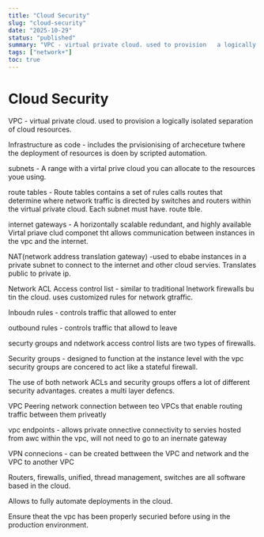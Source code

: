 ```yaml
---
title: "Cloud Security"
slug: "cloud-security"
date: "2025-10-29"
status: "published"
summary: "VPC - virtual private cloud. used to provision   a logically isolated separation of cloud resources."
tags: ["network+"]
toc: true
---
```


# Cloud Security

VPC - virtual private cloud. used to provision   a logically isolated separation of cloud resources. 

Infrastructure as code - includes the prvisionising of archeceture twhere the deployment of resources is doen by scripted automation. 

subnets - A range with a virtal prive cloud you can allocate to the resources youe using. 

route tables - Route tables contains a set of rules calls routes that determine where network traffic is directed by switches and routers within the virtual private cloud. Each subnet must have. route tble. 

internet gateways - A horizontally scalable redundant, and highly available Virtal priave clud componet tht allows communication between instances in the vpc and the internet. 

NAT(network address translation gateway) -used to ebabe instances in a private subnet to connect to the internet and other cloud servies. Translates public to private ip. 

Network ACL Access control list - similar to traditional lnetwork firewalls bu tin the cloud. uses customized rules for network gtraffic. 

Inboudn rules - controls traffic that allowed to enter 

outbound rules - controls traffic that allowd to leave 

securty groups and ndetwork access control lists are two types of firewalls. 

Security groups - designed to function at the instance level with the vpc security groups are concered to act like a stateful firewall. 

The use of both network ACLs and security groups offers a lot of different security advantages.  creates a multi layer defencs. 

VPC Peering network connection between teo VPCs that enable routing traffic between them priveatly 

vpc endpoints - allows private onnective connectivity to servies hosted from awc within the vpc, will not need to go to an inernate gateway 

VPN connecions - can be created bettween the VPC and network and the VPC to another VPC 

Routers, firewalls, unified, thread management, switches are all software based in the cloud. 

Allows to fully automate deployments in the cloud. 

Ensure theat the vpc has been properly securied before using in the production environment.